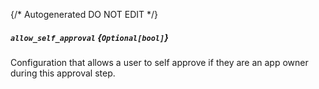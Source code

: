 {/* Autogenerated DO NOT EDIT  */}
##### `allow_self_approval` *{`Optional[bool]`}*
Configuration that allows a user to self approve if they are an app owner during this approval step.


